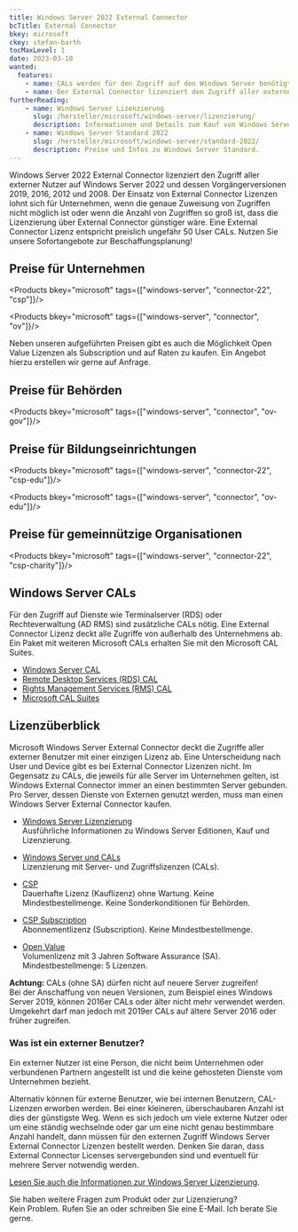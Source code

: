 ```yaml
---
title: Windows Server 2022 External Connector
bcTitle: External Connector
bkey: microsoft
ckey: stefan-barth
tocMaxLevel: 1
date: 2023-03-10
wanted:
  features:
    - name: CALs werden für den Zugriff auf den Windows Server benötigt. Jeder zugreifende Nutzer oder Gerät benötigt eine CAL
    - name: Der External Connector lizenziert den Zugriff aller externer Nutzer auf den Windows Server
furtherReading:
    - name: Windows Server Lizenzierung
      slug: /hersteller/microsoft/windows-server/lizenzierung/
      description: Informationen und Details zum Kauf von Windows Server Lizenzen.
    - name: Windows Server Standard 2022
      slug: /hersteller/microsoft/windows-server/standard-2022/
      description: Preise und Infos zu Windows Server Standard.
---
```




<Intro>

  Windows Server 2022 External Connector lizenziert den Zugriff aller externer Nutzer auf Windows Server 2022 und dessen Vorgängerversionen 2019, 2016, 2012 und 2008.
  Der Einsatz von External Connector Lizenzen lohnt sich für Unternehmen, wenn die genaue Zuweisung von Zugriffen nicht möglich ist oder wenn die Anzahl von Zugriffen so groß ist, dass die Lizenzierung über External Connector günstiger wäre. Eine External Connector Lizenz entspricht preislich ungefähr 50 User CALs.
  Nutzen Sie unsere Sofortangebote zur Beschaffungsplanung!


</Intro>

<TOC />



## Preise für Unternehmen

<Products bkey="microsoft" tags={["windows-server", "connector-22", "csp"]}/>

<Products bkey="microsoft" tags={["windows-server", "connector", "ov"]}/>

<Info>

 Neben unseren aufgeführten Preisen gibt es auch die Möglichkeit Open Value Lizenzen als Subscription und auf Raten zu kaufen. Ein Angebot hierzu erstellen wir gerne auf Anfrage.

</Info>

## Preise für Behörden

<Products bkey="microsoft" tags={["windows-server", "connector", "ov-gov"]}/>


## Preise für Bildungseinrichtungen

<Products bkey="microsoft" tags={["windows-server", "connector-22", "csp-edu"]}/>

<Products bkey="microsoft" tags={["windows-server", "connector", "ov-edu"]}/>


## Preise für gemeinnützige Organisationen

<Products bkey="microsoft" tags={["windows-server", "connector-22", "csp-charity"]}/>


## Windows Server CALs

Für den Zugriff auf Dienste wie Terminalserver (RDS) oder Rechteverwaltung (AD RMS) sind zusätzliche CALs nötig. Eine External Connector Lizenz deckt alle Zugriffe von außerhalb des Unternehmens ab.
Ein Paket mit weiteren Microsoft CALs erhalten Sie mit den Microsoft CAL Suites.

<ArrowList>

 - [Windows Server CAL](/hersteller/microsoft/windows-server/cal/)
 - [Remote Desktop Services (RDS) CAL](/hersteller/microsoft/windows-server/remote-desktop-services/)
 - [Rights Management Services (RMS) CAL](/hersteller/microsoft/windows-server/rights-management-services/)
 - [Microsoft CAL Suites](/hersteller/microsoft/cal-suite/)

</ArrowList>


## Lizenzüberblick

Microsoft Windows Server External Connector deckt die Zugriffe aller externer Benutzer mit einer einzigen Lizenz ab. Eine Unterscheidung nach User und Device gibt es bei External Connector Lizenzen nicht.
Im Gegensatz zu CALs, die jeweils für alle Server im Unternehmen gelten, ist Windows External Connector immer an einen bestimmten Server gebunden. Pro Server, dessen Dienste von Externen genutzt werden, muss man einen Windows Server External Connector kaufen.


<ArrowList>

- [Windows Server Lizenzierung](/hersteller/microsoft/windows-server/lizenzierung/)<br />
  Ausführliche Informationen zu Windows Server Editionen, Kauf und Lizenzierung.

- [Windows Server und CALs](/hersteller/microsoft/windows-server/lizenzierung/#windows-server-2022-cals-kaufen)<br />
  Lizenzierung mit Server- und Zugriffslizenzen (CALs).

- [CSP](/hersteller/microsoft/csp/)<br />
  Dauerhafte Lizenz (Kauflizenz) ohne Wartung. Keine Mindestbestellmenge. Keine Sonderkonditionen für Behörden.

- [CSP Subscription](/hersteller/microsoft/csp/)<br />
  Abonnementlizenz (Subscription). Keine Mindestbestellmenge.

- [Open Value](/hersteller/microsoft/open-value/)<br />
  Volumenlizenz mit 3 Jahren Software Assurance (SA). Mindestbestellmenge: 5 Lizenzen.

</ArrowList>

<Info>

 **Achtung:** CALs (ohne SA) dürfen nicht auf neuere Server zugreifen!<br />
 Bei der Anschaffung von neuen Versionen, zum Beispiel eines Windows Server 2019, können 2016er CALs oder älter nicht mehr verwendet werden. Umgekehrt darf man jedoch mit 2019er CALs auf ältere Server 2016 oder früher zugreifen.

</Info>

### Was ist ein externer Benutzer?

Ein externer Nutzer ist eine Person, die nicht beim Unternehmen oder verbundenen Partnern angestellt ist und die keine gehosteten Dienste vom Unternehmen bezieht.

Alternativ können für externe Benutzer, wie bei internen Benutzern, CAL-Lizenzen erworben werden. Bei einer kleineren, überschaubaren Anzahl ist dies der günstigste Weg. Wenn es sich jedoch um viele externe Nutzer oder um eine ständig wechselnde oder gar um eine nicht genau bestimmbare Anzahl handelt, dann müssen für den externen Zugriff Windows Server External Connector Lizenzen bestellt werden. Denken Sie daran, dass External Connector Licenses servergebunden sind und eventuell für mehrere Server notwendig werden.

<ArrowItem>

[Lesen Sie auch die Informationen zur Windows Server Lizenzierung](/hersteller/microsoft/windows-server/lizenzierung/).

</ArrowItem>


<GetInTouch theme="light">

Sie haben weitere Fragen zum Produkt oder zur Lizenzierung?<br />
Kein Problem. Rufen Sie an oder schreiben Sie eine E-Mail. Ich berate Sie gerne.

</GetInTouch>
